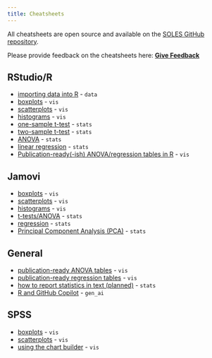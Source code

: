 ```yaml
---
title: Cheatsheets
---
```


All cheatsheets are open source and available on the [SOLES GitHub repository](https://github.com/usyd-soles-edu). 

::: {.callout-note}
Please provide feedback on the cheatsheets here: [**Give Feedback**](#)
:::

## RStudio/R

- [importing data into R](https://usyd-soles-edu.github.io/cheatsheet-r-data-import/){target="_blank"} - `data`
- [boxplots](https://usyd-soles-edu.github.io/cheatsheet-R-boxplot/){target="_blank"} - `vis`
- [scatterplots](https://usyd-soles-edu.github.io/cheatsheet-r-scatterplot/){target="_blank"} - `vis`
- [histograms](https://usyd-soles-edu.github.io/cheatsheet-r-histogram/){target="_blank"} - `vis`
- [one-sample t-test](https://usyd-soles-edu.github.io/cheatsheet-r-ttest/){target="_blank"} - `stats`
- [two-sample t-test](https://usyd-soles-edu.github.io/cheatsheet-r-two-sample-ttest/){target="_blank"} - `stats`
- [ANOVA](https://usyd-soles-edu.github.io/cheatsheet-r-anova/){target="_blank"} - `stats`
- [linear regression](https://usyd-soles-edu.github.io/cheatsheet-r-regression/){target="_blank"} - `stats`
- [Publication-ready(-ish) ANOVA/regression tables in R](https://usyd-soles-edu.github.io/cheatsheet-r-html-tables/){target="_blank"} - `vis`



## Jamovi

- [boxplots](https://usyd-soles-edu.github.io/cheatsheet-jamovi-boxplot/){target="_blank"} - `vis`
- [scatterplots](https://usyd-soles-edu.github.io/cheatsheet-jamovi-scatterplot/){target="_blank"} - `vis`
- [histograms](https://usyd-soles-edu.github.io/cheatsheet-jamovi-histogram/){target="_blank"} - `vis`
- [t-tests/ANOVA](https://usyd-soles-edu.github.io/cheatsheet-jamovi-anova/){target="_blank"} - `stats`
- [regression](#){target="_blank"} - `stats`
- [Principal Component Analysis (PCA)](https://usyd-soles-edu.github.io/cheatsheet-jamovi-pca/){target="_blank"} - `stats`


## General

- [publication-ready ANOVA tables](https://biol2022.github.io/BIOL2022-unit-manual/assets/cheatsheet_manual_anova_table.pdf) - `vis`
- [publication-ready regression tables](https://biol2022.github.io/BIOL2022-unit-manual/assets/cheatsheet_manual_lm_table.pdf) - `vis`
- [how to report statistics in text (planned)]() - `stats`
- [R and GitHub Copilot]() - `gen_ai`


## SPSS

- [boxplots](https://envx-resources.github.io/cheatsheet-spss-boxplot/){target="_blank"} - `vis`
- [scatterplots](https://usyd-soles-edu.github.io/cheatsheet-spss-scatterplot/){target="_blank"} - `vis`
- [using the chart builder](https://usyd-soles-edu.github.io/cheatsheet-spss-chart-builder/){target="_blank"} - `vis`